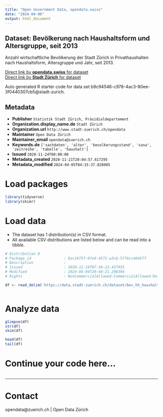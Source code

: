 ```yaml
---
title: "Open Government Data, opendata.swiss"
date: "2024-04-06"
output: html_document
---
```


## Dataset: Bevölkerung nach Haushaltsform und Altersgruppe, seit 2013


Anzahl wirtschaftliche Bevölkerung der Stadt Zürich in Privathaushalten nach Haushaltsform, Altersgruppe und Jahr, seit 2013.


[Direct link by **opendata.swiss** for dataset](https://opendata.swiss/de/dataset/bevolkerung-nach-haushaltsform-und-altersgruppe-seit-2013)<br>
[Direct link by **Stadt Zürich** for dataset](https://data.stadt-zuerich.ch/dataset/bev_hh_haushaltsform_altersgruppe_od3808)

Auto generated R starter code for data set b9c94546-c978-4ac3-80ee-3f0440307cb5@stadt-zurich.

## Metadata

- **Publisher** `Statistik Stadt Zürich, Präsidialdepartement`
- **Organization.display_name.de** `Stadt Zürich`
- **Organization.url** `http://www.stadt-zuerich.ch/opendata`
- **Maintainer** `Open Data Zürich`
- **Maintainer_email** `opendata@zuerich.ch`
- **Keywords.de** `['sachdaten', 'alter', 'bevolkerungsstand', 'sasa', 'zeitreihe', 'tabelle', 'haushalt']`
- **Issued** `2020-11-24T00:00:00`
- **Metadata_created** `2020-11-21T20:04:57.617295`
- **Metadata_modified** `2024-04-05T04:15:37.828085`


# Load packages

```r

library(tidyverse)
library(skimr)

```

# Load data

-   The dataset has 1 distribution(s) in CSV format.
-   All available CSV distributions are listed below and can be read into a tibble.

```r

# Distribution 0
# Package_id               : 8ac1975f-6fe9-4572-a3c6-5776cc48457f
# Description              : 
# Issued                   : 2020-11-19T07:36:23.437955
# Modified                 : 2024-04-04T20:48:21.298394
# Rights                   : NonCommercialAllowed-CommercialAllowed-ReferenceNotRequired

df <- read_delim('https://data.stadt-zuerich.ch/dataset/bev_hh_haushaltsform_altersgruppe_od3808/download/BEV380OD3808.csv')



```

# Analyze data

```r

glimpse(df)
str(df)
skim(df)

head(df)
tail(df)

```

# Continue your code here...

```r

```

------------------------------------------------------------------------

# Contact

opendata@zuerich.ch | Open Data Zürich
